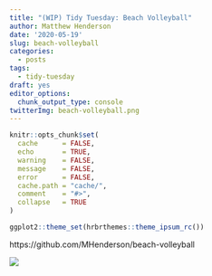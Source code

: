 ```yaml
---
title: "(WIP) Tidy Tuesday: Beach Volleyball"
author: Matthew Henderson
date: '2020-05-19'
slug: beach-volleyball
categories:
  - posts
tags:
  - tidy-tuesday
draft: yes
editor_options: 
  chunk_output_type: console
twitterImg: beach-volleyball.png
---
```


```r
knitr::opts_chunk$set(
  cache      = FALSE,
  echo       = TRUE,
  warning    = FALSE,
  message    = FALSE,
  error      = FALSE,
  cache.path = "cache/",
  comment    = "#>",
  collapse   = TRUE
)

ggplot2::theme_set(hrbrthemes::theme_ipsum_rc())
```

https://github.com/MHenderson/beach-volleyball

![](beach-volleyball.png)

